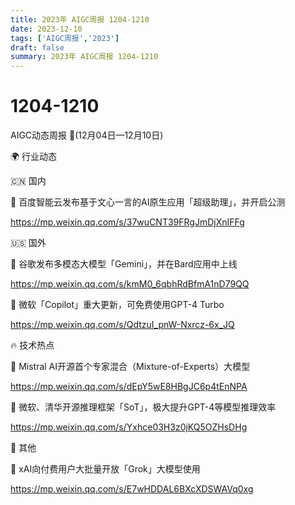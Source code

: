 ```yaml
---
title: 2023年 AIGC周报 1204-1210
date: 2023-12-10
tags: ['AIGC周报','2023']
draft: false
summary: 2023年 AIGC周报 1204-1210
---
```

# 1204-1210



AIGC动态周报 🚀(12月04日—12月10日)

🌍 行业动态

🇨🇳 国内

📰 百度智能云发布基于文心一言的AI原生应用「超级助理」，并开启公测

https://mp.weixin.qq.com/s/37wuCNT39FRgJmDjXnIFFg

🇺🇸 国外

📰 谷歌发布多模态大模型「Gemini」，并在Bard应用中上线

https://mp.weixin.qq.com/s/kmM0_6qbhRdBfmA1nD79QQ

📰 微软「Copilot」重大更新，可免费使用GPT-4 Turbo

https://mp.weixin.qq.com/s/QdtzuI_pnW-Nxrcz-6x_JQ

🔥 技术热点

📝 Mistral AI开源首个专家混合（Mixture-of-Experts）大模型

https://mp.weixin.qq.com/s/dEpY5wE8HBgJC6p4tEnNPA

📝 微软、清华开源推理框架「SoT」，极大提升GPT-4等模型推理效率

https://mp.weixin.qq.com/s/Yxhce03H3z0jKQ5OZHsDHg

🎉 其他

🚀 xAI向付费用户大批量开放「Grok」大模型使用

https://mp.weixin.qq.com/s/E7wHDDAL6BXcXDSWAVq0xg